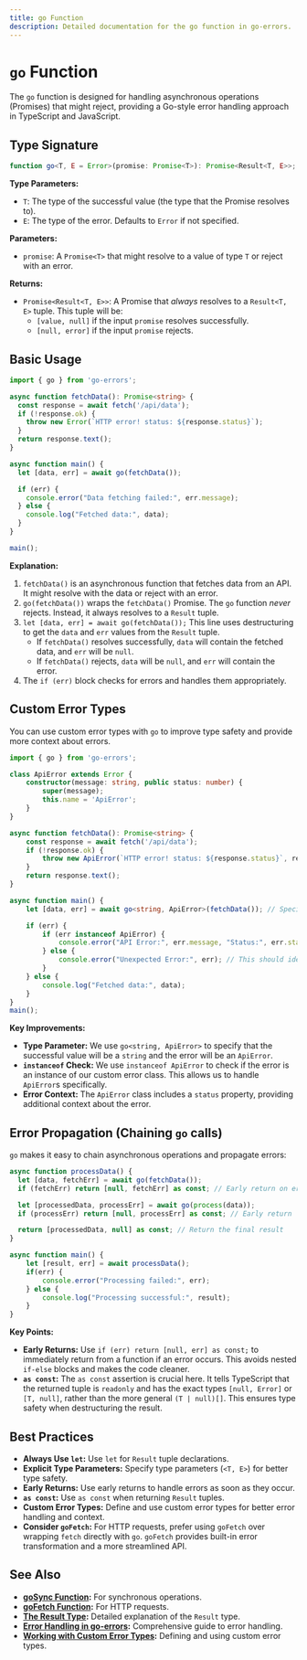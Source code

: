 ```yaml
---
title: go Function
description: Detailed documentation for the go function in go-errors.
---
```


# `go` Function

The `go` function is designed for handling asynchronous operations (Promises) that might reject, providing a Go-style error handling approach in TypeScript and JavaScript.

## Type Signature

```typescript
function go<T, E = Error>(promise: Promise<T>): Promise<Result<T, E>>;
```

**Type Parameters:**

*   `T`: The type of the successful value (the type that the Promise resolves to).
*   `E`: The type of the error.  Defaults to `Error` if not specified.

**Parameters:**

*   `promise`:  A `Promise<T>` that might resolve to a value of type `T` or reject with an error.

**Returns:**

*   `Promise<Result<T, E>>`: A Promise that *always* resolves to a `Result<T, E>` tuple.  This tuple will be:
    *   `[value, null]` if the input `promise` resolves successfully.
    *   `[null, error]` if the input `promise` rejects.

## Basic Usage

```typescript
import { go } from 'go-errors';

async function fetchData(): Promise<string> {
  const response = await fetch('/api/data');
  if (!response.ok) {
    throw new Error(`HTTP error! status: ${response.status}`);
  }
  return response.text();
}

async function main() {
  let [data, err] = await go(fetchData());

  if (err) {
    console.error("Data fetching failed:", err.message);
  } else {
    console.log("Fetched data:", data);
  }
}

main();
```

**Explanation:**

1.  `fetchData()` is an asynchronous function that fetches data from an API. It might resolve with the data or reject with an error.
2.  `go(fetchData())` wraps the `fetchData()` Promise.  The `go` function *never* rejects.  Instead, it always resolves to a `Result` tuple.
3.  `let [data, err] = await go(fetchData());`  This line uses destructuring to get the `data` and `err` values from the `Result` tuple.
    *   If `fetchData()` resolves successfully, `data` will contain the fetched data, and `err` will be `null`.
    *   If `fetchData()` rejects, `data` will be `null`, and `err` will contain the error.
4.  The `if (err)` block checks for errors and handles them appropriately.

## Custom Error Types

You can use custom error types with `go` to improve type safety and provide more context about errors.

```typescript
import { go } from 'go-errors';

class ApiError extends Error {
    constructor(message: string, public status: number) {
        super(message);
        this.name = 'ApiError';
    }
}

async function fetchData(): Promise<string> {
    const response = await fetch('/api/data');
    if (!response.ok) {
        throw new ApiError(`HTTP error! status: ${response.status}`, response.status);
    }
    return response.text();
}

async function main() {
    let [data, err] = await go<string, ApiError>(fetchData()); // Specify the error type

    if (err) {
        if (err instanceof ApiError) {
            console.error("API Error:", err.message, "Status:", err.status);
        } else {
            console.error("Unexpected Error:", err); // This should ideally not happen
        }
    } else {
        console.log("Fetched data:", data);
    }
}
main();
```

**Key Improvements:**

*   **Type Parameter:** We use `go<string, ApiError>` to specify that the successful value will be a `string` and the error will be an `ApiError`.
*   **`instanceof` Check:**  We use `instanceof ApiError` to check if the error is an instance of our custom error class. This allows us to handle `ApiError`s specifically.
*   **Error Context:** The `ApiError` class includes a `status` property, providing additional context about the error.

## Error Propagation (Chaining `go` calls)

`go` makes it easy to chain asynchronous operations and propagate errors:

```typescript
async function processData() {
  let [data, fetchErr] = await go(fetchData());
  if (fetchErr) return [null, fetchErr] as const; // Early return on error

  let [processedData, processErr] = await go(process(data));
  if (processErr) return [null, processErr] as const; // Early return

  return [processedData, null] as const; // Return the final result
}

async function main() {
    let [result, err] = await processData();
    if(err) {
        console.error("Processing failed:", err);
    } else {
        console.log("Processing successful:", result);
    }
}
```

**Key Points:**

*   **Early Returns:** Use `if (err) return [null, err] as const;` to immediately return from a function if an error occurs. This avoids nested `if-else` blocks and makes the code cleaner.
*   **`as const`:**  The `as const` assertion is crucial here. It tells TypeScript that the returned tuple is `readonly` and has the exact types `[null, Error]` or `[T, null]`, rather than the more general `(T | null)[]`.  This ensures type safety when destructuring the result.

## Best Practices

*   **Always Use `let`:** Use `let` for `Result` tuple declarations.
*   **Explicit Type Parameters:** Specify type parameters (`<T, E>`) for better type safety.
*   **Early Returns:** Use early returns to handle errors as soon as they occur.
*   **`as const`:** Use `as const` when returning `Result` tuples.
*   **Custom Error Types:** Define and use custom error types for better error handling and context.
*   **Consider `goFetch`:** For HTTP requests, prefer using `goFetch` over wrapping `fetch` directly with `go`. `goFetch` provides built-in error transformation and a more streamlined API.

## See Also

*   **[goSync Function](/docs/api-reference/go-sync-function):**  For synchronous operations.
*   **[goFetch Function](/docs/api-reference/go-fetch-function):**  For HTTP requests.
*   **[The Result Type](/docs/fundamentals/the-result-type):**  Detailed explanation of the `Result` type.
*   **[Error Handling in go-errors](/docs/fundamentals/error-handling-in-go-errors):** Comprehensive guide to error handling.
*   **[Working with Custom Error Types](/docs/fundamentals/working-with-custom-error-types):**  Defining and using custom error types.
